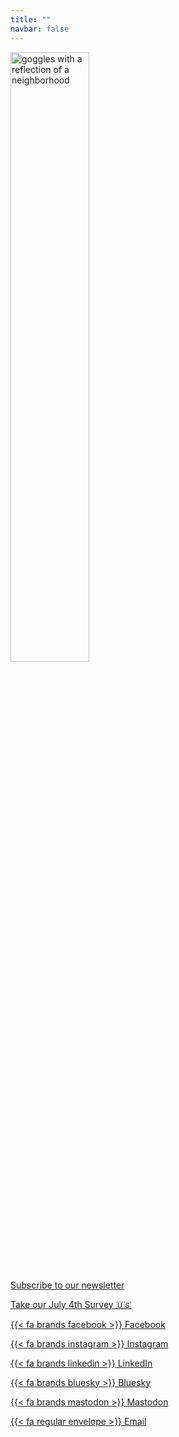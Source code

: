```yaml
---
title: ""
navbar: false
---
```


:::{.align-center}

::::{.flex-container}
<a href="/index.qmd">
<img src='https://raw.githubusercontent.com/neighborhood-scientist/neighborhoodscientist.org/6134ad4ab758d9372a23a7c51f221885e39c10a9/img/GogglesReflection_transparent-03-03.png'
    alt='goggles with a reflection of a neighborhood'
    width='50%'
>
</a>
::::

[Subscribe to our newsletter](/subscribe.qmd){.btn .btn-outline-primary role="button"}

[Take our July 4th Survey 🇺🇸](https://forms.gle/j8gWMSggKVvJ4VM67){.btn .btn-outline-danger role="button" target="_blank" title="Link to our survey for July 4th"}

[{{< fa brands facebook >}} Facebook](https://www.facebook.com/neighborhoodscientist){.btn .btn-outline-primary role="button"}

[{{< fa brands instagram >}} Instagram](https://www.instagram.com/your.neighborhoodscientist){.btn .btn-outline-primary role="button"}

[{{< fa brands linkedin >}} LinkedIn](https://www.linkedin.com/company/your-neighborhood-scientist){.btn .btn-outline-primary role="button"}

[{{< fa brands bluesky >}} Bluesky](https://bsky.app/profile/your.neighborhoodscientist.org){.btn .btn-outline-primary role="button"}

[{{< fa brands mastodon >}} Mastodon](https://mastodon.social/@your.neighborhoodscientist.org@bsky.brid.gy){.btn .btn-outline-primary role="button"}

[{{< fa regular envelope >}} Email](mailto:your@neighborhoodscientist.org){.btn .btn-outline-primary role="button"}

:::
